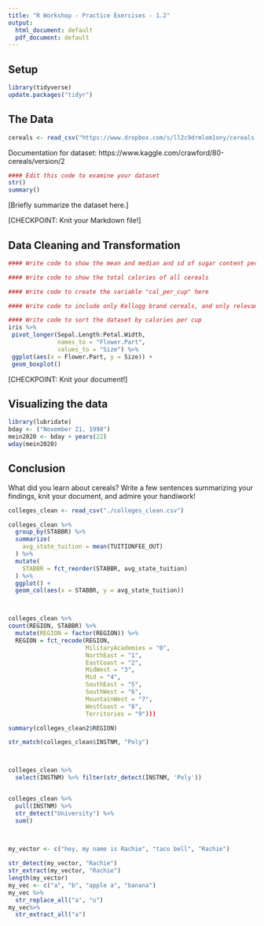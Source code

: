 ```yaml
---
title: "R Workshop - Practice Exercises - 1.2"
output:
  html_document: default
  pdf_document: default
---
```

## Setup

```r
library(tidyverse)
update.packages("tidyr")
```


## The Data

```r
cereals <- read_csv("https://www.dropbox.com/s/ll2c9drmlom1ony/cereals.csv?dl=1")
```

Documentation for dataset: https://www.kaggle.com/crawford/80-cereals/version/2

```r
#### Edit this code to examine your dataset
str()
summary()
```


[Briefly summarize the dataset here.]

[CHECKPOINT:  Knit your Markdown file!]

## Data Cleaning and Transformation


```r
#### Write code to show the mean and median and sd of sugar content per serving of all cereals
```

```r
#### Write code to show the total calories of all cereals
```


```r
#### Write code to create the variable "cal_per_cup" here
```

```r
#### Write code to include only Kellogg brand cereals, and only relevant columns
```


```r
#### Write code to sort the dataset by calories per cup
iris %>%
 pivot_longer(Sepal.Length:Petal.Width,
              names_to = "Flower.Part",
              values_to = "Size") %>%
 ggplot(aes(x = Flower.Part, y = Size)) +
 geom_boxplot()

```


[CHECKPOINT: Knit your document!]

## Visualizing the data
```r
library(lubridate)
bday <- ("November 21, 1998")
mein2020 <- bday + years(22)
wday(mein2020)
```


## Conclusion

What did you learn about cereals?  Write a few sentences summarizing your findings, knit your document, and admire your handiwork!

```r
colleges_clean <- read_csv("./colleges_clean.csv")

colleges_clean %>%
  group_by(STABBR) %>%
  summarize(
    avg_state_tuition = mean(TUITIONFEE_OUT)
  ) %>%
  mutate(
    STABBR = fct_reorder(STABBR, avg_state_tuition)
  ) %>%
  ggplot() +
  geom_col(aes(x = STABBR, y = avg_state_tuition))



colleges_clean %>%
count(REGION, STABBR) %>%
  mutate(REGION = factor(REGION)) %>%
  REGION = fct_recode(REGION,
                      MilitaryAcademies = "0",
                      NorthEast = "1", 
                      EastCoast = "2", 
                      MidWest = "3", 
                      Mid = "4", 
                      SouthEast = "5",
                      SouthWest = "6",
                      MountainWest = "7",
                      WestCoast = "8",
                      Territories = "9")))

summary(colleges_clean2$REGION)

str_match(colleges_clean$INSTNM, "Poly")



colleges_clean %>% 
  select(INSTNM) %>% filter(str_detect(INSTNM, 'Poly'))


colleges_clean %>% 
  pull(INSTNM) %>% 
  str_detect("University") %>%
  sum()

  
```

```r
my_vector <- c("hey, my name is Rachie", "taco bell", "Rachie")

str_detect(my_vector, "Rachie")
str_extract(my_vector, "Rachie")
length(my_vector)
my_vec <- c("a", "b", "apple a", "banana")
my_vec %>%
  str_replace_all("a", "u")
my_vec%>%
  str_extract_all("a")
```

